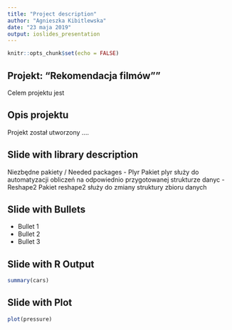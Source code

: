 ```yaml
---
title: "Project description"
author: "Agnieszka Kibitlewska"
date: "23 maja 2019"
output: ioslides_presentation
---
```


```r
knitr::opts_chunk$set(echo = FALSE)
```

## Projekt: "Rekomendacja filmów""

Celem projektu jest 

## Opis projektu

Projekt został utworzony ....

## Slide with library description
Niezbędne pakiety / Needed packages
- Plyr
Pakiet plyr służy do automatyzacji obliczeń na odpowiednio przygotowanej strukturze danyc
- Reshape2
Pakiet reshape2 służy do zmiany struktury zbioru danych




## Slide with Bullets

- Bullet 1
- Bullet 2
- Bullet 3

## Slide with R Output

```r
summary(cars)
```

## Slide with Plot

```r
plot(pressure)
```


